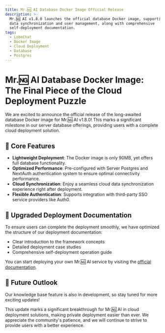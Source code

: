 ```yaml
---
title: Mr.🆖 AI Database Docker Image Official Release
description: >-
  Mr.🆖 AI v1.8.0 launches the official database Docker image, supporting cloud
  data synchronization and user management, along with comprehensive
  self-deployment documentation.
tags:
  - LobeChat
  - Docker Image
  - Cloud Deployment
  - Database
  - Postgres
---
```


# Mr.🆖 AI Database Docker Image: The Final Piece of the Cloud Deployment Puzzle

We are excited to announce the official release of the long-awaited database Docker image for Mr.🆖 AI v1.8.0! This marks a significant milestone in our server database offerings, providing users with a complete cloud deployment solution.

## 🚀 Core Features

- **Lightweight Deployment**: The Docker image is only 90MB, yet offers full database functionality.
- **Optimized Performance**: Pre-configured with Server Postgres and NextAuth authentication system to ensure optimal connectivity performance.
- **Cloud Synchronization**: Enjoy a seamless cloud data synchronization experience right after deployment.
- **Flexible Authentication**: Supports integration with third-party SSO service providers like Auth0.

## 📘 Upgraded Deployment Documentation

To ensure users can complete the deployment smoothly, we have optimized the structure of our deployment documentation:

- Clear introduction to the framework concepts
- Detailed deployment case studies
- Comprehensive self-deployment operation guide

You can start deploying your own Mr.🆖 AI service by visiting the [official documentation](https://lobehub.com/en/docs/self-hosting/server-database).

## 🔮 Future Outlook

Our knowledge base feature is also in development, so stay tuned for more exciting updates!

This update marks a significant breakthrough for Mr.🆖 AI in cloud deployment solutions, making private deployment easier than ever. We appreciate the community's patience, and we will continue to strive to provide users with a better experience.
